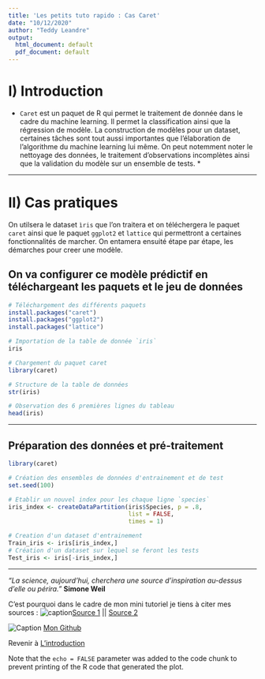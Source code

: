 ---
title: 'Les petits tuto rapido : Cas Caret'
date: "10/12/2020"
author: "Teddy Leandre"
output:
  html_document: default
  pdf_document: default
---

# I) Introduction {#anchor}

* `Caret` est un paquet de R qui permet le traitement de donnée dans le cadre du machine learning. Il permet la classification ainsi que la régression de modèle. La construction de modèles pour un dataset, certaines tâches sont tout aussi importantes que l'élaboration de l'algorithme du machine learning lui même. On peut notemment noter le nettoyage des données, le traitement d'observations incomplètes ainsi que la validation du modèle sur un ensemble de tests. *

***

# II) Cas pratiques

On utilsera le dataset `ìris` que l'on traitera et on téléchergera le paquet `caret` ainsi que le paquet `ggplot2` et `lattice` qui permettront a certaines fonctionnalités de marcher.
On entamera ensuité étape par étape, les démarches pour creer une modèle.

## On va configurer ce modèle prédictif en téléchargeant les paquets et le jeu de données  

```{r caret,eval=FALSE}
# Téléchargement des différents paquets
install.packages("caret")
install.packages("ggplot2")
install.packages("lattice")

# Importation de la table de donnée `iris`
iris

# Chargement du paquet caret
library(caret)

# Structure de la table de données
str(iris)

# Observation des 6 premières lignes du tableau
head(iris)
```

***

## Préparation des données et pré-traitement
```{r caret1}

library(caret)

# Création des ensembles de données d'entrainement et de test
set.seed(100)

# Etablir un nouvel index pour les chaque ligne `species`
iris_index <- createDataPartition(iris$Species, p = .8, 
                                  list = FALSE, 
                                  times = 1)

# Creation d'un dataset d'entrainement
Train_iris <- iris[iris_index,]
# Création d'un dataset sur lequel se feront les tests
Test_iris <- iris[-iris_index,]

```


***
  
*"La science, aujourd'hui, cherchera une source d'inspiration au-dessus d'elle ou périra."* **Simone Weil**

C'est pourquoi dans le cadre de mon mini tutoriel je tiens à citer mes sources : 
![caption](ampoule.png)[Source 1](https://riptutorial.com/fr/r/topic/4271/caret) || [Source 2](https://www.machinelearningplus.com/machine-learning/caret-package/)
    

![Caption](favicon-github.ico) [Mon Github](https://github.com/pelopelo1/PSBX.git)

Revenir à [L'introduction](#anchor)


Note that the `echo = FALSE` parameter was added to the code chunk to prevent printing of the R code that generated the plot.
